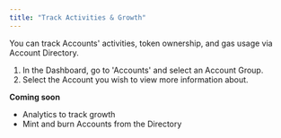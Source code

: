 ```yaml
---
title: "Track Activities & Growth"
---
```


You can track Accounts' activities, token ownership, and gas usage via Account Directory.

1. In the Dashboard, go to 'Accounts' and select an Account Group.
2. Select the Account you wish to view more information about.

**Coming soon**
- Analytics to track growth
- Mint and burn Accounts from the Directory
